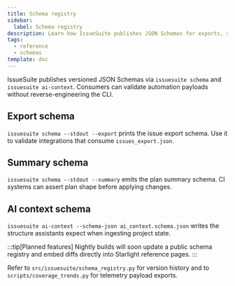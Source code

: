 ```yaml
---
title: Schema registry
sidebar:
  label: Schema registry
description: Learn how IssueSuite publishes JSON Schemas for exports, summaries, and AI context payloads.
tags:
  - reference
  - schemas
template: doc
---
```


IssueSuite publishes versioned JSON Schemas via `issuesuite schema` and `issuesuite ai-context`. Consumers can validate automation payloads without reverse-engineering the CLI.

## Export schema

`issuesuite schema --stdout --export` prints the issue export schema. Use it to validate integrations that consume `issues_export.json`.

## Summary schema

`issuesuite schema --stdout --summary` emits the plan summary schema. CI systems can assert plan shape before applying changes.

## AI context schema

`issuesuite ai-context --schema-json ai_context.schema.json` writes the structure assistants expect when ingesting project state.

:::tip[Planned features]
Nightly builds will soon update a public schema registry and embed diffs directly into Starlight reference pages.
:::

Refer to `src/issuesuite/schema_registry.py` for version history and to `scripts/coverage_trends.py` for telemetry payload exports.
